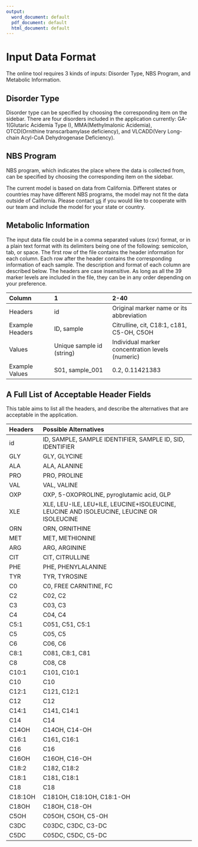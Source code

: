 ```yaml
---
output:
  word_document: default
  pdf_document: default
  html_document: default
---
```

# Input Data Format {#dataformat}

The online tool requires 3 kinds of inputs: Disorder Type, NBS Program, and Metabolic Information.

## Disorder Type
Disorder type can be specified by choosing the corresponding item on the sidebar. There are four disorders included in the application currently: GA-1(Glutaric Acidemia Type I), MMA(Methylmalonic Acidemia), OTCD(Ornithine transcarbamylase deficiency), and VLCADD(Very Long-chain Acyl-CoA Dehydrogenase Deficiency). 

## NBS Program
NBS program, which indicates the place where the data is collected from, can be specified by choosing the corresponding item on the sidebar. 

The current model is based on data from California. Different states or countries may have different NBS programs, the model may not fit the data outside of California. Please contact [us](mailto:gang.peng@yale.edu) if you would like to cooperate with our team and include the model for your state or country. 

## Metabolic Information
The input data file could be in a comma separated values (csv) format, or in a plain text format with its delimiters being one of the following: semicolon, tab, or space. The first row of the file contains the header information for each column. Each row after the header contains the corresponding information of each sample. 
The description and format of each column are described below. The headers are case insensitive. As long as all the 39 marker levels are included in the file, they can be in any order depending on your preference.

| Column         | 1    | 2-40   |
|:-------------------|:-------------------------|:------------------------------------|
| Headers | id | Original marker name or its abbreviation |
| Example Headers | ID, sample | Citrulline, cit, C18:1, c181, C5-OH, C5OH |
| Values | Unique sample id (string) | Individual marker concentration levels (numeric) |
| Example Values | S01, sample_001 | 0.2, 0.11421383 |

## A Full List of Acceptable Header Fields

This table aims to list all the headers, and describe the alternatives that are acceptable in the application. 

| Headers | Possible Alternatives |
|:-----------|:-----------------------------------------------------|
|id|ID, SAMPLE, SAMPLE IDENTIFIER, SAMPLE ID, SID, IDENTIFIER|
|GLY|GLY, GLYCINE|
|ALA|ALA, ALANINE|
|PRO|PRO, PROLINE|
|VAL|VAL, VALINE|
|OXP|OXP, 5-OXOPROLINE, pyroglutamic acid, GLP|
|XLE|XLE, LEU-ILE, LEU+ILE, LEUCINE+ISOLEUCINE, LEUCINE AND ISOLEUCINE, LEUCINE OR ISOLEUCINE|
|ORN|ORN, ORNITHINE|
|MET|MET, METHIONINE|
|ARG|ARG, ARGININE|
|CIT|CIT, CITRULLINE|
|PHE|PHE, PHENYLALANINE|
|TYR|TYR, TYROSINE|
|C0|C0, FREE CARNITINE, FC|
|C2|C02, C2|
|C3|C03, C3|
|C4|C04, C4|
|C5:1|C051, C51, C5:1|
|C5|C05, C5|
|C6|C06, C6|
|C8:1|C081, C8:1, C81|
|C8|C08, C8|
|C10:1|C101, C10:1|
|C10|C10|
|C12:1|C121, C12:1|
|C12|C12|
|C14:1|C141, C14:1|
|C14|C14|
|C14OH|C14OH, C14-OH|
|C16:1|C161, C16:1|
|C16|C16|
|C16OH|C16OH, C16-OH|
|C18:2|C182, C18:2|
|C18:1|C181, C18:1|
|C18|C18|
|C18:1OH|C181OH, C18:1OH, C18:1-OH|
|C18OH|C18OH, C18-OH|
|C5OH|C05OH, C5OH, C5-OH|
|C3DC|C03DC, C3DC, C3-DC|
|C5DC|C05DC, C5DC, C5-DC|

